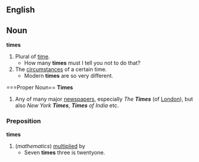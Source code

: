 ==English==

==Noun==
'''times'''
#Plural of [[time]].
#* How many '''times''' must I tell you not to do that?
#The [[circumstance]]s of a certain time.
#* Modern '''times''' are so very different.

===Proper Noun==
'''Times'''
#Any of many major [[newspaper]]s, especially ''The '''Times''''' (of [[London]]), but also ''New York '''Times''''',  '''''Times''' of India'' etc.

===Preposition===
'''times'''
#(''mathematics'') [[multiply|multiplied]] by
#* Seven '''times''' three is twentyone.